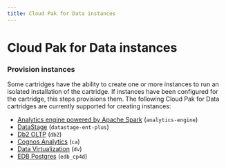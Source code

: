 ```yaml
---
title: Cloud Pak for Data instances
---
```


# Cloud Pak for Data instances

### Provision instances

Some cartridges have the ability to create one or more instances to run an isolated installation of the cartridge. If instances have been configured for the cartridge, this steps provisions them.
The following Cloud Pak for Data cartridges are currently supported for creating instances:

* [Analytics engine powered by Apache Spark](/cpd-design/components/cp4d-instances/analytics-engine) (`analytics-engine`)
* [DataStage](/cpd-design/components/cp4d-instances/datastage) (`datastage-ent-plus`) 
* [Db2 OLTP](/cpd-design/components/cp4d-instances/db2-oltp) (`db2`)
* [Cognos Analytics](/cpd-design/components/cp4d-instances/cognos-analytics) (`ca`)
* [Data Virtualization](/cpd-design/components/cp4d-instances/data-virtualization) (`dv`)
* [EDB Postgres](/cpd-design/components/cp4d-instances/edb-cp4d) (`edb_cp4d`)

